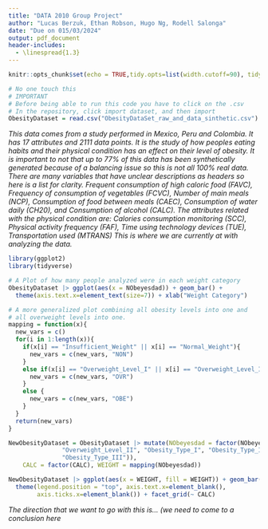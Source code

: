 ```yaml
---
title: "DATA 2010 Group Project"
author: "Lucas Berzuk, Ethan Robson, Hugo Ng, Rodell Salonga"
date: "Due on 015/03/2024"
output: pdf_document
header-includes:
  - \linespread{1.3}
---
```


```r
knitr::opts_chunk$set(echo = TRUE,tidy.opts=list(width.cutoff=90), tidy=TRUE)
```


```r
# No one touch this
# IMPORTANT
# Before being able to run this code you have to click on the .csv
# In the repository, click import dataset, and then import
ObesityDataset = read.csv("ObesityDataSet_raw_and_data_sinthetic.csv")
```

*This data comes from a study performed in Mexico, Peru and Colombia. It has 17 attributes and 2111 data points. It is the study of how peoples eating habits and their physical condition has an effect on their level of obesity. It is important to not that up to 77% of this data has been synthetically generated because of a balancing issue so this is not all 100% real data.* 
*There are many variables that have unclear descriptions as headers so here is a list for clarity. Frequent consumption of high caloric food (FAVC), Frequency of consumption of vegetables (FCVC), Number of main meals (NCP), Consumption of food between meals (CAEC), Consumption of water daily (CH20), and Consumption of alcohol (CALC). The attributes related with the physical condition are: Calories consumption monitoring (SCC), Physical activity frequency (FAF), Time using technology devices (TUE), Transportation used (MTRANS)*
*This is where we are currently at with analyzing the data.*

```r
library(ggplot2)
library(tidyverse)

# A Plot of how many people analyzed were in each weight category
ObesityDataset |> ggplot(aes(x = NObeyesdad)) + geom_bar() + 
  theme(axis.text.x=element_text(size=7)) + xlab("Weight Category")

# A more generalized plot combining all obesity levels into one and 
# all overweight levels into one. 
mapping = function(x){
  new_vars = c()
  for(i in 1:length(x)){
    if(x[i] == "Insufficient_Weight" || x[i] == "Normal_Weight"){
      new_vars = c(new_vars, "NON")
    } 
    else if(x[i] == "Overweight_Level_I" || x[i] == "Overweight_Level_II"){
      new_vars = c(new_vars, "OVR")
    } 
    else {
      new_vars = c(new_vars, "OBE")
    }
  }
  return(new_vars)
}

NewObesityDataset = ObesityDataset |> mutate(NObeyesdad = factor(NObeyesdad, levels = c("Insufficient_Weight", "Normal_Weight", "Overweight_Level_I",
               "Overweight_Level_II", "Obesity_Type_I", "Obesity_Type_II",
               "Obesity_Type_III")),
    CALC = factor(CALC), WEIGHT = mapping(NObeyesdad))

NewObesityDataset |> ggplot(aes(x = WEIGHT, fill = WEIGHT)) + geom_bar() +
  theme(legend.position = "top", axis.text.x=element_blank(), 
        axis.ticks.x=element_blank()) + facet_grid(~ CALC) 
```

*The direction that we want to go with this is... (we need to come to a conclusion here*